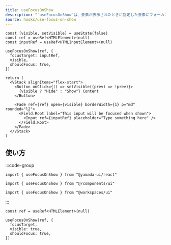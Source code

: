 ```yaml
---
title: useFocusOnShow
description: "`useFocusOnShow`は、要素が表示されたときに指定した要素にフォーカスをするカスタムフックです。"
source: hooks/use-focus-on-show
---
```


```tsx preview functional client
const [visible, setVisible] = useState(false)
const ref = useRef<HTMLElement>(null)
const inputRef = useRef<HTMLInputElement>(null)

useFocusOnShow(ref, {
  focusTarget: inputRef,
  visible,
  shouldFocus: true,
})

return (
  <VStack alignItems="flex-start">
    <Button onClick={() => setVisible((prev) => !prev)}>
      {visible ? "Hide" : "Show"} Content
    </Button>

    <Fade ref={ref} open={visible} borderWidth={1} p="md" rounded="l2">
      <Field.Root label="This input will be focused when shown">
        <Input ref={inputRef} placeholder="Type something here" />
      </Field.Root>
    </Fade>
  </VStack>
)
```

## 使い方

:::code-group

```tsx [package]
import { useFocusOnShow } from "@yamada-ui/react"
```

```tsx [alias]
import { useFocusOnShow } from "@/components/ui"
```

```tsx [monorepo]
import { useFocusOnShow } from "@workspaces/ui"
```

:::

```tsx
const ref = useRef<HTMLElement>(null)

useFocusOnShow(ref, {
  focusTarget,
  visible: true,
  shouldFocus: true,
})
```
